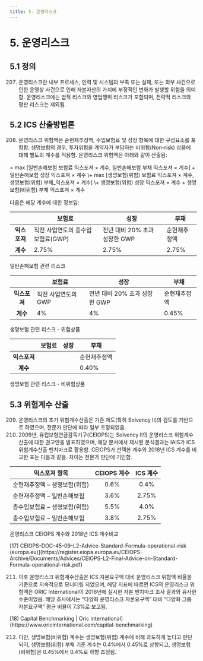 ```yaml
---
title: 5. 운영리스크 
---
```

# 5. 운영리스크 

## 5.1 정의
207. 운영리스크란 내부 프로세스, 인력 및 시스템의 부족 또는 실패, 또는 외부 사건으로 인한 운영상 사건으로 인해 자본자산의 가치에 부정적인 변화가 발생할 위험을 의미함. 운영리스크에는 법적 리스크와 영업행위 리스크가 포함되며, 전략적 리스크와 평판 리스크는 제외됨.

## 5.2 ICS 산출방법론
208. 운영리스크 위험액은 순현재추정액, 수입보험료 및 성장 항목에 대한 구성요소를 포함함. 생명보험의 경우, 투자위험을 계약자가 부담하는 비위험(Non-risk) 상품에 대해 별도의 계수를 적용함. 운영리스크 위험액은 아래와 같이 산출됨:

<GMath title = "운영리스크 위험액 계산식">
= max [일반손해보험 보험료 익스포져 × 계수, 일반손해보험 부채 익스포져 × 계수] + 일반손해보험 성장 익스포져 × 계수
\+ max [생명보험(위험) 보험료 익스포져 × 계수, 생명보험(위험) 부채_익스포져 × 계수]
\+ 생명보험(위험) 성장 익스포져 × 계수  + 생명보험(비위험) 부채 익스포져 × 계수
</GMath>

다음은 해당 계수에 대한 정보임:

||보험료|성장|부채|
|:--:|--|--|--|
|**익스포져**|직전 사업연도의 총수입보험료(GWP)|전년 대비 20% 초과 성장한 GWP|순현재추정액|
|**계수**|2.75%|2.75%|2.75%|

<GCaption>일반손해보험 관련 리스크</GCaption>

||보험료|성장|부채|
|:--:|--|--|--|
|**익스포져**|직전 사업연도의 GWP|전년 대비 20% 초과 성장한 GWP|순현재추정액|
|**계수**|4%|4%|0.45%|

<GCaption>생명보험 관련 리스크 - 위험상품</GCaption>


||보험료|성장|부채|
|:--:|--|--|--|
|**익스포져**|||순현재추정액|
|**계수**|||0.40%|

<GCaption>생명보험 관련 리스크 - 비위험상품</GCaption>

## 5.3 위험계수 산출
209. 운영리스크의 초기 위험계수산출은 기존 제도(특히 Solvency II)의 검토를 기반으로 하였으며, 전문가 판단에 따라 일부 조정되었음.
210. 2009년, 유럽보험연금감독기구(CEIOPS)는 Solvency II의 운영리스크 위험계수산출에 대한 권고안을 발표하였으며, 해당 문서에서 제시된 분석결과는 IAIS가 ICS 위험계수산출 벤치마크로 활용함. CEIOPS가 선택한 계수와 2018년 ICS 계수를 비교한 표는 다음과 같음. 차이는 전문가 판단에 기인함.

|익스포져 항목|CEIOPS 계수|ICS 계수<GTooltipIcon desc="2018 기준 방법론"/>|
|--|:--:|:--:|
|순현재추정액 – 생명보험(위험)|0.6%<GTooltipIcon desc="기술적준비금(technical provisions)에 대해 최소값을 반영함. 기본 분석에서는 일반손해보험의 보험료준비금 제외됨."/>|0.4%|
|순현재추정액 – 일반손해보험|3.6%<GTooltipIcon desc="기술적준비금(technical provisions)에 대해 최소값을 반영함. 기본 분석에서는 일반손해보험의 보험료준비금 제외됨."/>|2.75%|
|총수입보험료 – 생명보험(위험)|5.5%<GTooltipIcon desc="Earned premium이 아닌 수입보험료 기준임."/>|4.0%|
|총수입보험료 – 일반손해보험|3.8%<GTooltipIcon desc="Earned premium이 아닌 수입보험료 기준임."/>|2.75%|

<GCaption>운영리스크 CEIOPS 계수와 2018년 ICS 계수비교</GCaption>

<GCmt severity="aa" >
[17) CEIOPS-DOC-45-09-L2-Advice-Standard-Formula-operational-risk (europa.eu)](https://register.eiopa.europa.eu/CEIOPS-Archive/Documents/Advices/CEIOPS-L2-Final-Advice-on-Standard-Formula-operational-risk.pdf)
</GCmt>

211. 이후 운영리스크 위험계수산출은 ICS 자본요구액 대비 운영리스크 위험액 비율을 기준으로 지속적으로 모니터링 되었으며, 해당 지표에 따르면 ICS의 운영리스크 위험액은 ORIC International이 2016년에 실시한 자본 벤치마크 조사 결과와 유사한 수준이었음. 해당 조사에서는 “다양화 운영리스크 자본요구액” 대비 “다양화 그룹 자본요구액” 평균 비율이 7.3%로 보고됨.

<GCmt severity="aa">
[18) Capital Benchmarking | Oric international](https://www.oricinternational.com/capital-benchmarking)
</GCmt>

212. 다만, 생명보험(비위험) 계수는 생명보험(위험) 계수에 비해 과도하게 높다고 판단되어, 생명보험(위험) 부채 기준 계수는 0.4%에서 0.45%로 상향되고, 생명보험(비위험)은 0.45%에서 0.4%로 하향 조정됨.


